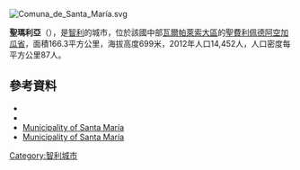 [[Image:Comuna_de_Santa_María.svg|right]]
{{Coord|32|44|49|S|70|39|35|W|display=title}}

'''聖瑪利亞'''（{{lang-es|Santa María}}），是[[智利|智利]]的城市，位於該國中部[[瓦爾帕萊索大區|瓦爾帕萊索大區]]的[[聖費利佩德阿空加瓜省|聖費利佩德阿空加瓜省]]，面積166.3平方公里，海拔高度699米，2012年人口14,452人，人口密度每平方公里87人。

==參考資料==
*{{Cite web |url= http://www.imsantamaria.cl/ |title= Municipality of Santa María|accessdate=31 July 2010|language=es}}
*{{cite web |url= http://www.ine.cl/canales/chile_estadistico/censos_poblacion_vivienda/censo_pobl_vivi.php |title= National Statistics Institute |accessdate= 31 July 2010 |language= es |archive-date= 2018-12-25 |archive-url= https://web.archive.org/web/20181225074911/http://www.ine.cl/error-404?aspxerrorpath=%2Fcanales%2Fchile_estadistico%2Fcensos_poblacion_vivienda%2Fcenso_pobl_vivi.php |dead-url= no }}
*[http://www.imsantamaria.cl/ Municipality of Santa María]
* [http://www.imsantamaria.cl/ Municipality of Santa María]

{{Chile-geo-stub}}
[[Category:智利城市|Category:智利城市]]
